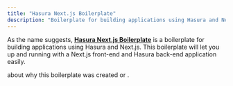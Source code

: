 ```yaml
---
title: "Hasura Next.js Boilerplate"
description: "Boilerplate for building applications using Hasura and Next.js."
---
```


<Jumbotron
  heading="Build full-stack and real-time React applications"
  description="Built on top of Hasura and Next.js"
  githubLink="https://github.com/ghoshnirmalya/nextjs-hasura-boilerplate"
  demoLink="https://nextjs-hasura-boilerplate.vercel.app/"
/>

As the name suggests, [**Hasura Next.js Boilerplate**](https://github.com/ghoshnirmalya/nextjs-hasura-boilerplate) is a boilerplate for building applications using Hasura and Next.js. This boilerplate will let you up and running with a Next.js front-end and Hasura back-end application easily.

<Link href="/docs/nextjs-hasura-boilerplate/02-motivation" text="Learn more" /> about
why this boilerplate was created or <Link
  href="/docs/nextjs-hasura-boilerplate/04-getting-started"
  text="check out how to create a real-time application"
/>
.
